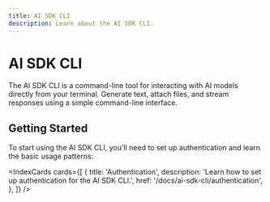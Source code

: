 ```yaml
---
title: AI SDK CLI
description: Learn about the AI SDK CLI.
---
```


# AI SDK CLI

The AI SDK CLI is a command-line tool for interacting with AI models directly from your terminal. Generate text, attach files, and stream responses using a simple command-line interface.

<Snippet text="npx ai@beta 'Hello, world!'" />

## Getting Started

To start using the AI SDK CLI, you'll need to set up authentication and learn the basic usage patterns:

<IndexCards
  cards={[
    {
      title: 'Authentication',
      description: 'Learn how to set up authentication for the AI SDK CLI.',
      href: '/docs/ai-sdk-cli/authentication',
    },
  ]}
/>
